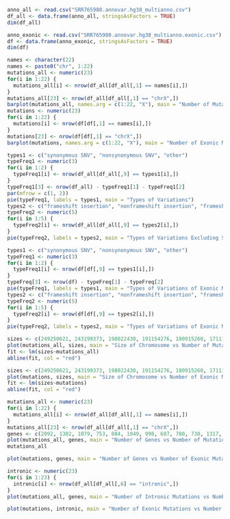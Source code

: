 ```r
anno_all <- read.csv("SRR765980.annovar.hg38_multianno.csv")
df_all <- data.frame(anno_all, stringsAsFactors = TRUE)
dim(df_all)
```
```r
anno_exonic <- read.csv("SRR765980.annovar.hg38_multianno.exonic.csv")
df <- data.frame(anno_exonic, stringsAsFactors = TRUE)
dim(df)
```
```r
names <- character(22)
names <- paste0("chr", 1:22)
mutations_all <- numeric(23)
for(i in 1:22) {
  mutations_all[i] <- nrow(df_all[df_all[,1] == names[i],])
}
mutations_all[23] <- nrow(df_all[df_all[,1] == "chrX",])
barplot(mutations_all, names.arg = c(1:22, "X"), main = "Number of Mutations on Each Chromosome", xlab = "Chromosome Number", ylab = "Number of Mutations")
mutations <- numeric(23)
for(i in 1:22) {
  mutations[i] <- nrow(df[df[,1] == names[i],])
}
mutations[23] <- nrow(df[df[,1] == "chrX",])
barplot(mutations, names.arg = c(1:22, "X"), main = "Number of Exonic Mutations on Each Chromosome", xlab = "Chromosome Number", ylab = "Number of Exonic Mutations")
```
```r
types1 <- c("synonymous SNV", "nonsynonymous SNV", "other")
typeFreq1 <- numeric(3)
for(i in 1:2) {
  typeFreq1[i] <- nrow(df_all[df_all[,9] == types1[i],])
}
typeFreq1[3] <- nrow(df_all) - typeFreq1[1] - typeFreq1[2]
par(mfrow = c(1, 2))
pie(typeFreq1, labels = types1, main = "Types of Variations")
types2 <- c("frameshift insertion", "nonframeshift insertion", "frameshift deletion", "nonframeshift deletion", "stopgain")
typeFreq2 <- numeric(5)
for(i in 1:5) {
  typeFreq2[i] <- nrow(df_all[df_all[,9] == types2[i],])
}
pie(typeFreq2, labels = types2, main = "Types of Variations Excluding Synonymous and Nonsynonymous SNVs")
```
```r
types1 <- c("synonymous SNV", "nonsynonymous SNV", "other")
typeFreq1 <- numeric(3)
for(i in 1:2) {
  typeFreq1[i] <- nrow(df[df[,9] == types1[i],])
}
typeFreq[3] <- nrow(df) - typeFreq[1] - typeFreq[2]
pie(typeFreq1, labels = types1, main = "Types of Variations of Exonic Mutations")
types2 <- c("frameshift insertion", "nonframeshift insertion", "frameshift deletion", "nonframeshift deletion", "stopgain")
typeFreq2 <- numeric(5)
for(i in 1:5) {
  typeFreq2[i] <- nrow(df[df[,9] == types2[i],])
}
pie(typeFreq2, labels = types2, main = "Types of Variations of Exonic Mutations Excluding Synonymous and Nonsynonymous SNVs")
```
```r
sizes <- c(249250621, 243199373, 198022430, 191154276, 180915260, 171115067, 159138663, 146364022, 141213431, 135534747, 135006516, 133851895, 115169878, 107349540, 102531392, 90354753, 81195210, 78077248, 59128983, 63025520, 48129895, 51304566, 155270560)
plot(mutations_all, sizes, main = "Size of Chromosome vs Number of Mutations", xlab = "Number of Mutations", ylab = "Size of Chromosome", xlim = c(0, 1200), ylim = c(0, 250000000))
fit <- lm(sizes~mutations_all)
abline(fit, col = "red")
```
```r
sizes <- c(249250621, 243199373, 198022430, 191154276, 180915260, 171115067, 159138663, 146364022, 141213431, 135534747, 135006516, 133851895, 115169878, 107349540, 102531392, 90354753, 81195210, 78077248, 59128983, 63025520, 48129895, 51304566, 155270560)
plot(mutations, sizes, main = "Size of Chromosome vs Number of Exonic Mutations", xlab = "Number of Mutations", ylab = "Size of Chromosome", xlim = c(0, 1200), ylim = c(0, 250000000))
fit <- lm(sizes~mutations)
abline(fit, col = "red")
```
```r
mutations_all <- numeric(23)
for(i in 1:22) {
  mutations_all[i] <- nrow(df_all[df_all[,1] == names[i],])
}
mutations_all[23] <- nrow(df_all[df_all[,1] == "chrX",])
genes <- c(2092, 1302, 1079, 753, 884, 1049, 998, 687, 780, 730, 1317, 1034, 321, 819, 612, 859, 1186, 266, 1473, 546, 234, 495, 851)
plot(mutations_all, genes, main = "Number of Genes vs Number of Mutations on Each Chromosome", xlab = "Number of Mutations", ylab = "Number of Genes")
mutations_all
```
```r
plot(mutations, genes, main = "Number of Genes vs Number of Exonic Mutations on Each Chromosome", xlab = "Number of Mutations", ylab = "Number of Genes")
```
```r
intronic <- numeric(23)
for(i in 1:23) {
  intronic[i] <- nrow(df_all[df_all[,6] == "intronic",])
}
plot(mutations_all, genes, main = "Number of Intronic Mutations vs Number of Mutations on Each Chromosome", xlab = "Number of Intronic Mutations", ylab = "Number of Mutations")
```
```r
plot(mutations, intronic, main = "Number of Exonic Mutations vs Number of Intronic Mutations on Each Chromosome", xlab = "Number of Intronic Mutations", ylab = "Number of Exonic Mutations")
```